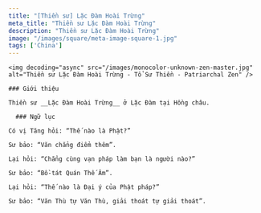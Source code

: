 ```yaml
---
title: "[Thiền sư] Lặc Đàm Hoài Trừng"
meta_title: "Thiền sư Lặc Đàm Hoài Trừng"
description: "Thiền sư Lặc Đàm Hoài Trừng"
image: "/images/square/meta-image-square-1.jpg"
tags: ['China']
---
```


<div className="grid xl:grid-cols-8 lg:grid-cols-8 md:grid-cols-2 sm:grid-cols-2 xs:grid-cols-1 gap-8 bg-body dark:bg-darkmode-body">

  <div className="lg:col-span-3 md:col-span-1">

    <img decoding="async" src="/images/monocolor-unknown-zen-master.jpg" alt="Thiền sư Lặc Đàm Hoài Trừng - Tổ Sư Thiền - Patriarchal Zen" />

    ### Giới thiệu

    Thiền sư __Lặc Đàm Hoài Trừng__ ở Lặc Đàm tại Hồng châu.



  </div>

  <div className="lg:col-span-5 md:col-span-1">

      ### Ngữ lục

    Có vị Tăng hỏi: “Thế nào là Phật?”

    Sư bảo: “Văn chẳng điểm thêm”.

    Lại hỏi: “Chẳng cùng vạn pháp làm bạn là người nào?”

    Sư bảo: “Bồ-tát Quán Thế Âm”.

    Lại hỏi: “Thế nào là Ðại ý của Phật pháp?”

    Sư bảo: “Văn Thù tự Văn Thù, giải thoát tự giải thoát”.



  </div>

</div>

